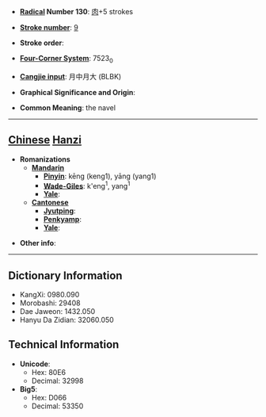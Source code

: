 * '''[[Wiktionary:Chinese radical index| Radical]] Number 130''': [[Wiktionary:Chinese radical index 肉|肉]]+5 strokes

* '''[[Wiktionary:Chinese total strokes index|Stroke number]]''': [[Wiktionary:Chinese total strokes index 9|9]]

* '''Stroke order''': 

* '''[[Wiktionary:Chinese four corner index|Four-Corner System]]''': 7523<sub>0</sub>

* '''[[Wiktionary:Chinese Cangjie index|Cangjie input]]''': 月中月大 (BLBK)

* '''Graphical Significance and Origin''': 

* '''Common Meaning''': the navel

----

== [[Chinese]] [[Hanzi]] ==

* '''Romanizations'''
** '''[[Mandarin]]'''
*** '''[[Pinyin]]''': kēng (keng1), yāng (yang1)
*** '''[[Wade-Giles]]''': k'eng<sup>1</sup>, yang<sup>1</sup>
*** '''[[Yale]]''': 
** '''[[Cantonese]]'''
*** '''[[Jyutping]]''':
*** '''[[Penkyamp]]''': 
*** '''[[Yale]]''': 

* '''Other info''': 

----

== Dictionary Information ==

* KangXi: 0980.090
* Morobashi: 29408
* Dae Jaweon: 1432.050
* Hanyu Da Zidian: 32060.050

== Technical Information ==

* '''Unicode''':
** Hex: 80E6
** Decimal: 32998
* '''Big5''':
** Hex: D066
** Decimal: 53350